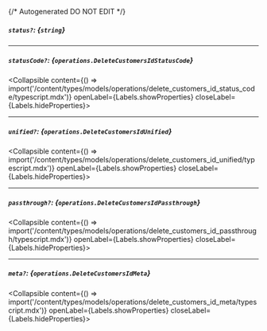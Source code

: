 {/* Autogenerated DO NOT EDIT  */}

##### `status?`: *{`string`}*

---
##### `statusCode?`: *{`operations.DeleteCustomersIdStatusCode`}*
<Collapsible content={() => import('/content/types/models/operations/delete_customers_id_status_code/typescript.mdx')} openLabel={Labels.showProperties} closeLabel={Labels.hideProperties}>
</Collapsible>

---
##### `unified?`: *{`operations.DeleteCustomersIdUnified`}*
<Collapsible content={() => import('/content/types/models/operations/delete_customers_id_unified/typescript.mdx')} openLabel={Labels.showProperties} closeLabel={Labels.hideProperties}>
</Collapsible>

---
##### `passthrough?`: *{`operations.DeleteCustomersIdPassthrough`}*
<Collapsible content={() => import('/content/types/models/operations/delete_customers_id_passthrough/typescript.mdx')} openLabel={Labels.showProperties} closeLabel={Labels.hideProperties}>
</Collapsible>

---
##### `meta?`: *{`operations.DeleteCustomersIdMeta`}*
<Collapsible content={() => import('/content/types/models/operations/delete_customers_id_meta/typescript.mdx')} openLabel={Labels.showProperties} closeLabel={Labels.hideProperties}>
</Collapsible>


